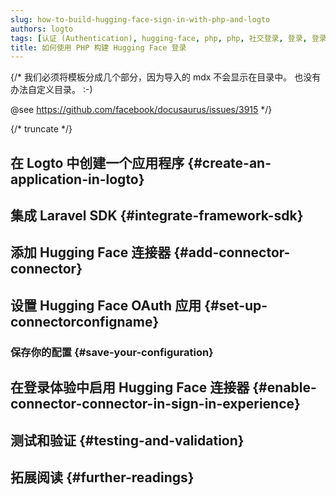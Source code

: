 ```yaml
---
slug: how-to-build-hugging-face-sign-in-with-php-and-logto
authors: logto
tags: [认证 (Authentication), hugging-face, php, php, 社交登录, 登录, 登录]
title: 如何使用 PHP 构建 Hugging Face 登录
---
```


{/*
  我们必须将模板分成几个部分，因为导入的 mdx 不会显示在目录中。
  也没有办法自定义目录。 :-)

  @see https://github.com/facebook/docusaurus/issues/3915
*/}




{/* truncate */}

<Intro connector={connector} sdk="PHP" link="https://www.php.net" />

## 在 Logto 中创建一个应用程序 \{#create-an-application-in-logto}

<CreateApplication type="传统 Web" framework="Laravel" />

## 集成 Laravel SDK \{#integrate-framework-sdk}

<IntegrateSdk />

## 添加 Hugging Face 连接器 \{#add-connector-connector}

<AddSocialConnector connector={connector} framework="Laravel" />

## 设置 Hugging Face OAuth 应用 \{#set-up-connectorconfigname}

<ConnectorGuide />

### 保存你的配置 \{#save-your-configuration}

<SaveYourConfiguration connector={connector} />

## 在登录体验中启用 Hugging Face 连接器 \{#enable-connector-connector-in-sign-in-experience}

<EnableSocialConnector connector={connector} />

## 测试和验证 \{#testing-and-validation}

<TestingAndValidation connector={connector} sdk="PHP" />

## 拓展阅读 \{#further-readings}

<FurtherReadings />